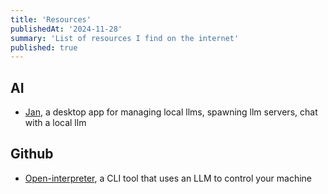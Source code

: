 ```yaml
---
title: 'Resources'
publishedAt: '2024-11-28'
summary: 'List of resources I find on the internet'
published: true
---
```


## AI
- [Jan](https://jan.ai), a desktop app for managing local llms, spawning llm servers, chat with a local llm

## Github
- [Open-interpreter](https://github.com/OpenInterpreter/open-interpreter), a CLI tool that uses an LLM to control your machine
